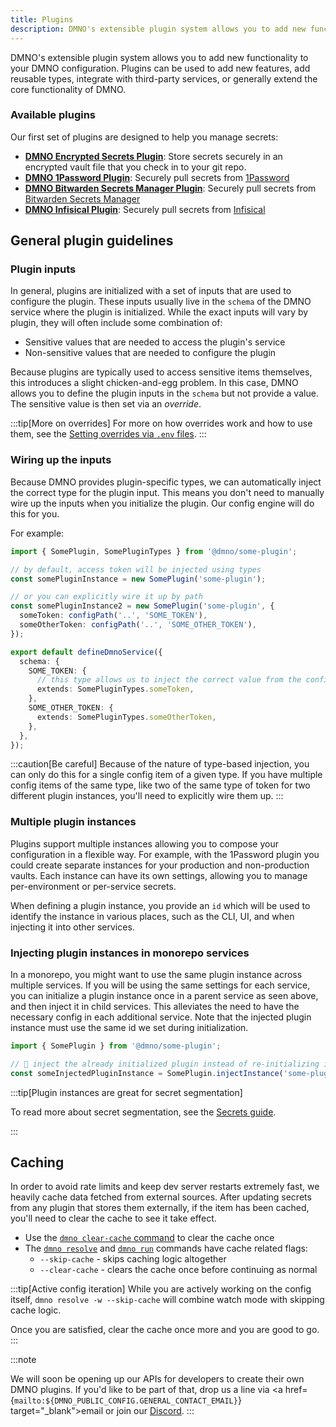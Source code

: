 ```yaml
---
title: Plugins
description: DMNO's extensible plugin system allows you to add new functionality to your DMNO configuration. Plugins can be used to add new features, add reusable types, integrate with third-party services, or generally extend the core functionality of DMNO.
---
```


DMNO's extensible plugin system allows you to add new functionality to your DMNO configuration. Plugins can be used to add new features, add reusable types, integrate with third-party services, or generally extend the core functionality of DMNO.

### Available plugins

Our first set of plugins are designed to help you manage secrets:

- [**DMNO Encrypted Secrets Plugin**](/docs/plugins/encrypted-vault/): Store secrets securely in an encrypted vault file that you check in to your git repo. 
- [**DMNO 1Password Plugin**](/docs/plugins/1password/): Securely pull secrets from [1Password](https://1password.com/)
- [**DMNO Bitwarden Secrets Manager Plugin**](/docs/plugins/bitwarden/): Securely pull secrets from [Bitwarden Secrets Manager](https://bitwarden.com/products/secrets-manager/)
- [**DMNO Infisical Plugin**](/docs/plugins/infisical/): Securely pull secrets from [Infisical](https://infisical.com/)

## General plugin guidelines

### Plugin inputs

In general, plugins are initialized with a set of inputs that are used to configure the plugin. These inputs usually live in the `schema` of the DMNO service where the plugin is initialized. While the exact inputs will vary by plugin, they will often include some combination of:

- Sensitive values that are needed to access the plugin's service
- Non-sensitive values that are needed to configure the plugin

Because plugins are typically used to access sensitive items themselves, this introduces a slight chicken-and-egg problem. In this case, DMNO allows you to define the plugin inputs in the `schema` but not provide a value. The sensitive value is then set via an _override_. 

:::tip[More on overrides]
For more on how overrides work and how to use them, see the [Setting overrides via `.env` files](https://dmno.dev/docs/guides/env-files/#setting-overrides-via-env-files).
:::

### Wiring up the inputs

Because DMNO provides plugin-specific types, we can automatically inject the correct type for the plugin input. This means you don't need to manually wire up the inputs when you initialize the plugin. Our config engine will do this for you. 

For example: 

```ts
import { SomePlugin, SomePluginTypes } from '@dmno/some-plugin';

// by default, access token will be injected using types
const somePluginInstance = new SomePlugin('some-plugin');

// or you can explicitly wire it up by path
const somePluginInstance2 = new SomePlugin('some-plugin', {
  someToken: configPath('..', 'SOME_TOKEN'),
  someOtherToken: configPath('..', 'SOME_OTHER_TOKEN'),
});

export default defineDmnoService({
  schema: {
    SOME_TOKEN: {
      // this type allows us to inject the correct value from the config item
      extends: SomePluginTypes.someToken,
    },
    SOME_OTHER_TOKEN: {
      extends: SomePluginTypes.someOtherToken,
    },
  },
});
```

:::caution[Be careful]
Because of the nature of type-based injection, you can only do this for a single config item of a given type. If you have multiple config items of the same type, like two of the same type of token for two different plugin instances, you'll need to explicitly wire them up.
:::



### Multiple plugin instances

Plugins support multiple instances allowing you to compose your configuration in a flexible way. For example, with the 1Password plugin you could create separate instances for your production and non-production vaults. Each instance can have its own settings, allowing you to manage per-environment or per-service secrets.

When defining a plugin instance, you provide an `id` which will be used to identify the instance in various places, such as the CLI, UI, and when injecting it into other services.

### Injecting plugin instances in monorepo services

In a monorepo, you might want to use the same plugin instance across multiple services. If you will be using the same settings for each service, you can initialize a plugin instance once in a parent service as seen above, and then inject it in child services. This alleviates the need to have the necessary config in each additional service. Note that the injected plugin instance must use the same id we set during initialization.

```typescript title='apps/some-service/.dmno/config.mts'
import { SomePlugin } from '@dmno/some-plugin';

// 💉 inject the already initialized plugin instead of re-initializing it
const someInjectedPluginInstance = SomePlugin.injectInstance('some-plugin');
```

:::tip[Plugin instances are great for secret segmentation]

To read more about secret segmentation, see the [Secrets guide](/docs/guides/secret-segmentation/).

:::

## Caching
In order to avoid rate limits and keep dev server restarts extremely fast, we heavily cache data fetched from external sources. After updating secrets from any plugin that stores them externally, if the item has been cached, you'll need to clear the cache to see it take effect.

- Use the [`dmno clear-cache` command](/docs/reference/cli/clear-cache/) to clear the cache once
- The [`dmno resolve`](/docs/reference/cli/resolve/) and [`dmno run`](/docs/reference/cli/run/) commands have cache related flags:
  - `--skip-cache` - skips caching logic altogether
  - `--clear-cache` - clears the cache once before continuing as normal

:::tip[Active config iteration]
While you are actively working on the config itself, `dmno resolve -w --skip-cache` will combine watch mode with skipping cache logic.

Once you are satisfied, clear the cache once more and you are good to go.
:::


:::note

We will soon be opening up our APIs for developers to create their own DMNO plugins. If you'd like to be part of that, drop us a line via <a href={`mailto:${DMNO_PUBLIC_CONFIG.GENERAL_CONTACT_EMAIL}`} target="_blank">email</a> or join our <a href={DMNO_PUBLIC_CONFIG.DISCORD_JOIN_URL} target="_blank">Discord</a>.
:::
